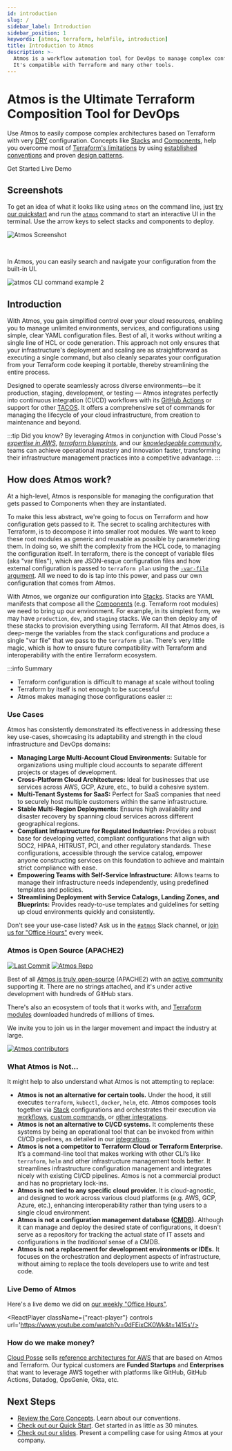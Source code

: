 ```yaml
---
id: introduction
slug: /
sidebar_label: Introduction
sidebar_position: 1
keywords: [atmos, terraform, helmfile, introduction]
title: Introduction to Atmos
description: >-
  Atmos is a workflow automation tool for DevOps to manage complex configurations with ease.
  It's compatible with Terraform and many other tools.
---
```



# Atmos is the Ultimate Terraform Composition Tool for DevOps

Use Atmos to easily compose complex architectures based on Terraform with very [DRY](https://en.wikipedia.org/wiki/Don%27t_repeat_yourself) configuration. 
Concepts like [Stacks](/core-concepts/stacks) and [Components](/core-concepts/components), help you overcome most of [Terraform's limitations](/reference/terraform-limitations/) 
by using [established conventions](/core-concepts) and proven [design patterns](/design-patterns/).

<Link
    to="/quick-start"
    className="button button--lg button--primary">
    Get Started
</Link>

<Link
    to="#live-demo-of-atmos"
    className="button button--lg button--outline button--primary ml20">
    Live Demo
</Link>


## Screenshots

To get an idea of what it looks like using `atmos` on the command line, just [try our quickstart](/quick-start/) and run the [`atmos`](/cli/commands/atmos) command to start an interactive UI in the terminal. Use the arrow keys to select stacks and components to deploy.

![Atmos Screenshot](../../docs/demo.gif)

<br/>

In Atmos, you can easily search and navigate your configuration from the built-in UI.

![`atmos` CLI command example 2](/img/cli/atmos/atmos-cli-command-1.png)

## Introduction

With Atmos, you gain simplified control over your cloud resources, enabling you to manage unlimited environments, services, 
and configurations using simple, clear YAML configuration files. Best of all, it works without writing a single line of HCL or code generation. 
This approach not only ensures that your infrastructure's deployment and scaling are as straightforward as executing a single command,
 but also cleanly separates your configuration from your Terraform code keeping it portable, thereby streamlining the entire process.

Designed to operate seamlessly across diverse environments—be it production, staging, development, or testing — Atmos integrates 
perfectly into continuous integration (CI/CD) workflows with its [GitHub Actions](/integrations/github-actions/) or support for other [TACOS](/integrations/).
It offers a comprehensive set of commands for managing the lifecycle of your cloud infrastructure, from creation to maintenance and beyond.

:::tip Did you know?
By leveraging Atmos in conjunction with Cloud Posse's [*expertise in AWS*](https://cloudposse.com),
[*terraform blueprints*](https://cloudposse.com/services/), and our [*knowledgeable community*](https://slack.cloudposse.com), teams can achieve
operational mastery and innovation faster, transforming their infrastructure management practices into a competitive advantage.
:::

## How does Atmos work?

At a high-level, Atmos is responsible for managing the configuration that gets passed to Components when they are instantiated.

To make this less abstract, we're going to focus on Terraform and how configuration gets passed to it.
The secret to scaling architectures with Terraform, is to decompose it into smaller root modules. We want to keep these root modules 
as generic and reusable as possible by parameterizing them. In doing so, we shift the complexity from the HCL code, to managing
the configuration itself. In terraform, there is the concept of variable files (aka "var files"), 
which are JSON-esque configuration files and how external configuration is passed to `terraform plan` using 
the [`-var-file` argument](https://developer.hashicorp.com/terraform/language/values/variables#variable-definitions-tfvars-files). 
All we need to do is tap into this power, and pass our own configuration that comes from Atmos.

With Atmos, we organize our configuration into [Stacks](/core-concepts/stacks). Stacks are YAML manifests that compose all the 
[Components](/core-concepts/components) (e.g. Terraform root modules) we need to bring up our environment. For example, in its
simplest form, we may have `production`, `dev`, and `staging` stacks.  We can then deploy any of these stacks to provision 
everything using Terraform. All that Atmos does, is deep-merge the variables from the stack configurations and produce a single "var file" 
that we pass to the `terraform plan`. There's very little magic, which is how to ensure future compatibility with Terraform and 
interoperability with the entire Terraform ecosystem.

:::info Summary
- Terraform configuration is difficult to manage at scale without tooling
- Terraform by itself is not enough to be successful
- Atmos makes managing those configurations easier
:::

### Use Cases

Atmos has consistently demonstrated its effectiveness in addressing these key use-cases, showcasing its adaptability and 
strength in the cloud infrastructure and DevOps domains:

- **Managing Large Multi-Account Cloud Environments:** Suitable for organizations using multiple cloud accounts to separate different 
  projects or stages of development.
- **Cross-Platform Cloud Architectures:** Ideal for businesses that use services across AWS, GCP, Azure, etc., to build a cohesive system.
- **Multi-Tenant Systems for SaaS:** Perfect for SaaS companies that need to securely host multiple customers within the same infrastructure.
- **Stable Multi-Region Deployments:** Ensures high availability and disaster recovery by spanning cloud services across different 
  geographical regions.
- **Compliant Infrastructure for Regulated Industries:** Provides a robust base for developing vetted, compliant configurations that
  align with SOC2, HIPAA, HITRUST, PCI, and other regulatory standards. These configurations, accessible through the service catalog,
  empower anyone constructing services on this foundation to achieve and maintain strict compliance with ease.
- **Empowering Teams with Self-Service Infrastructure:** Allows teams to manage their infrastructure needs independently, using 
  predefined templates and policies.
- **Streamlining Deployment with Service Catalogs, Landing Zones, and Blueprints:** Provides ready-to-use templates and guidelines for
  setting up cloud environments quickly and consistently.

Don't see your use-case listed? Ask us in the [`#atmos`](https://slack.cloudposse.com) Slack channel, or [join us for "Office Hours"](https://cloudposse.com/office-hours/) every week.

### Atmos is Open Source (APACHE2)
[![Last Commit](https://img.shields.io/github/last-commit/cloudposse/atmos/main?style=social)](https://github.com/cloudposse/atmos/commits/main/)
[![Atmos Repo](https://img.shields.io/github/stars/cloudposse/atmos)](https://github.com/cloudposse/atmos)

Best of all [Atmos is truly open-source](https://github.com/cloudposse/atmos) (APACHE2) with an [active community](https://slack.cloudposse.com) supporting it.
There are no strings attached, and it's under active development with hundreds of GitHub stars.

There's also an ecosystem of tools that it works with, and [Terraform modules](https://github.com/cloudposse/?q=&type=all&language=hcl&sort=) downloaded hundreds of millions of times.

We invite you to join us in the larger movement and impact the industry at large.

<a href="https://github.com/cloudposse/atmos/graphs/contributors">
  <img alt="Atmos contributors" src="https://contrib.rocks/image?repo=cloudposse/atmos&max=24" />
</a>

### What Atmos is Not...

It might help to also understand what Atmos is not attempting to replace:

- **Atmos is not an alternative for certain tools.** Under the hood, it still executes `terraform`, `kubectl`, `docker`, `helm`, etc.
  Atmos composes tools together via [Stack](/core-concepts/stacks/) configurations and orchestrates their execution via [workflows](/core-concepts/workflows/), [custom commands](/core-concepts/custom-commands/), or [other integrations](/integrations/).
- **Atmos is not an alternative to CI/CD systems.**  It complements these systems by being an operational tool that can be invoked
  from within CI/CD pipelines, as detailed in our [integrations](/integrations/).
- **Atmos is not a competitor to Terraform Cloud or Terraform Enterprise.** It’s a command-line tool that makes working with other
  CLI’s like `terraform`, `helm` and other infrastructure management tools better. It streamlines infrastructure configuration management
  and integrates nicely with existing CI/CD pipelines. Atmos is not a commercial product and has no proprietary lock-ins.
- **Atmos is not tied to any specific cloud provider.** It is cloud-agnostic, and designed to work across various cloud platforms
  (e.g. AWS, GCP, Azure, etc.), enhancing interoperability rather than tying users to a single cloud environment.
- **Atmos is not a configuration management database ([CMDB](https://en.wikipedia.org/wiki/Configuration_management_database)).** Although it can manage and deploy the desired state of configurations,
  it doesn't serve as a repository for tracking the actual state of IT assets and configurations in the _traditional_ sense of a CMDB.
- **Atmos is not a replacement for development environments or IDEs.** It focuses on the orchestration and deployment aspects of infrastructure, without aiming to replace the tools developers use to write and test code.

### Live Demo of Atmos

Here's a live demo we did on [our weekly "Office Hours"](https://cloudposse.com/office-hours/).

<ReactPlayer className={"react-player"} controls url='https://www.youtube.com/watch?v=0dFEixCK0Wk&t=1415s'/>
<br/>

### How do we make money?

[Cloud Posse](https://cloudposse.com/) sells [reference architectures for AWS](https://cloudposse.com/services/) that are based on Atmos and Terraform. 
Our typical customers are <strong>Funded Startups</strong> and <strong>Enterprises</strong> that want to leverage AWS together with platforms 
like GitHub, GitHub Actions, Datadog, OpsGenie, Okta, etc.

## Next Steps

* [Review the Core Concepts](/core-concepts). Learn about our conventions.
* [Check out our Quick Start](/quick-start). Get started in as little as 30 minutes.
* [Check out our slides](/reference/slides). Present a compelling case for using Atmos at your company.
